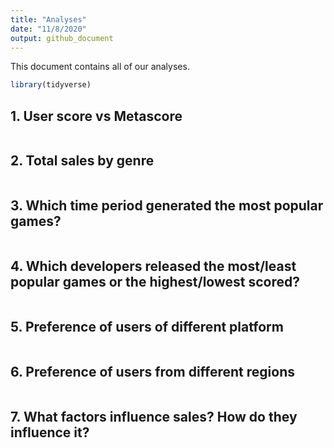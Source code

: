```yaml
---
title: "Analyses"
date: "11/8/2020"
output: github_document
---
```


This document contains all of our analyses.

```r
library(tidyverse)
```


## 1. User score vs Metascore

```r

```


## 2. Total sales by genre

```r

```


## 3. Which time period generated the most popular games?

```r

```


## 4. Which developers released the most/least popular games or the highest/lowest scored?

```r

```


## 5. Preference of users of different platform

```r

```


## 6. Preference of users from different regions

```r

```


## 7. What factors influence sales? How do they influence it?

```r

```

